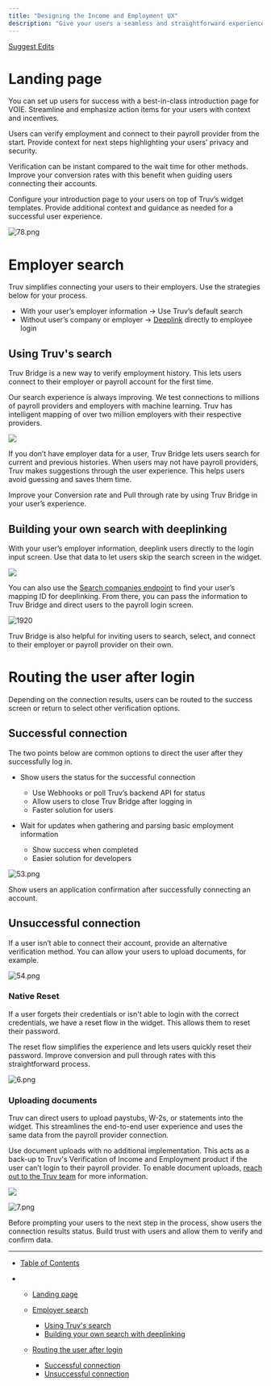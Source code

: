 ```yaml
---
title: "Designing the Income and Employment UX"
description: "Give your users a seamless and straightforward experience when verifying income and employment."
---
```


[Suggest Edits](/edit/ux-design-income-and-employment)

# Landing page

You can set up users for success with a best-in-class introduction page for VOIE. Streamline and emphasize action items for your users with context and incentives.

Users can verify employment and connect to their payroll provider from the start. Provide context for next steps highlighting your users’ privacy and security.

Verification can be instant compared to the wait time for other methods. Improve your conversion rates with this benefit when guiding users connecting their accounts.

Configure your introduction page to your users on top of Truv’s widget templates. Provide additional context and guidance as needed for a successful user experience.

![](/images/docs/56f1184-78.png "78.png")

# Employer search

Truv simplifies connecting your users to their employers. Use the strategies below for your process.

* With your user’s employer information -> Use Truv’s default search
* Without user’s company or employer -> [Deeplink](/docs/deeplinking) directly to employee login

## Using Truv's search

Truv Bridge is a new way to verify employment history. This lets users connect to their employer or payroll account for the first time.

Our search experience is always improving. We test connections to millions of payroll providers and employers with machine learning. Truv has intelligent mapping of over two million employers with their respective providers.

![](/images/docs/b1ccab7-Image_7.png)

If you don’t have employer data for a user, Truv Bridge lets users search for current and previous histories. When users may not have payroll providers, Truv makes suggestions through the user experience. This helps users avoid guessing and saves them time.

<Info>
  Improve your Conversion rate and Pull through rate by using Truv Bridge in your user’s experience.
</Info>

## Building your own search with deeplinking

With your user’s employer information, deeplink users directly to the login input screen. Use that data to let users skip the search screen in the widget.

![](/images/docs/c7241d2-Image_8.png)

You can also use the [Search companies endpoint](/reference/company_mapping) to find your user’s mapping ID for deeplinking. From there, you can pass the information to Truv Bridge and direct users to the payroll login screen.

![1920](/images/docs/1ff9c06-4.png "4.png")

<Info>
  Truv Bridge is also helpful for inviting users to search, select, and connect to their employer or payroll provider on their own.
</Info>

# Routing the user after login

Depending on the connection results, users can be routed to the success screen or return to select other verification options.

## Successful connection

The two points below are common options to direct the user after they successfully log in.

* Show users the status for the successful connection

  * Use Webhooks or poll Truv’s backend API for status
  * Allow users to close Truv Bridge after logging in
  * Faster solution for users

* Wait for updates when gathering and parsing basic employment information

  * Show success when completed
  * Easier solution for developers

![](/images/docs/4bafeb0-53.png "53.png")

<Info>
  Show users an application confirmation after successfully connecting an account.
</Info>

## Unsuccessful connection

If a user isn’t able to connect their account, provide an alternative verification method. You can allow your users to upload documents, for example.

![](/images/docs/743b1b8-54.png "54.png")

### Native Reset

If a user forgets their credentials or isn't able to login with the correct credentials, we have a reset flow in the widget. This allows them to reset their password.

The reset flow simplifies the experience and lets users quickly reset their password. Improve conversion and pull through rates with this straightforward process.

![](/images/docs/ce028be-6.png "6.png")

### Uploading documents

Truv can direct users to upload paystubs, W-2s, or statements into the widget. This streamlines the end-to-end user experience and uses the same data from the payroll provider connection.

Use document uploads with no additional implementation. This acts as a back-up to Truv's Verification of Income and Employment product if the user can’t login to their payroll provider. To enable document uploads, [reach out to the Truv team](/cdn-cgi/l/email-protection#e99a9c9999869b9da99d9b9c9fc78a8684) for more information.

![](/images/docs/eb76c4b-small-113.png)

![](/images/docs/52f7f4d-7.png "7.png")

<Info>
  Before prompting your users to the next step in the process, show users the connection results status. Build trust with users and allow them to verify and confirm data.
</Info>

***

* [Table of Contents](#)

* * [Landing page](#landing-page)

  * [Employer search](#employer-search)

    * [Using Truv's search](#using-truvs-search)
    * [Building your own search with deeplinking](#building-your-own-search-with-deeplinking)

  * [Routing the user after login](#routing-the-user-after-login)

    * [Successful connection](#successful-connection)
    * [Unsuccessful connection](#unsuccessful-connection)

